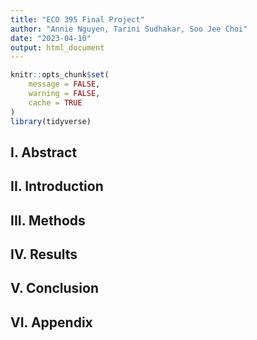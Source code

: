 ```yaml
---
title: "ECO 395 Final Project"
author: "Annie Nguyen, Tarini Sudhakar, Soo Jee Choi"
date: "2023-04-10"
output: html_document
---
```


```r
knitr::opts_chunk$set(
	message = FALSE,
	warning = FALSE,
	cache = TRUE
)
library(tidyverse)

```
##  I. Abstract


##  II. Introduction


##  III. Methods


##  IV. Results


##  V. Conclusion


##  VI. Appendix












